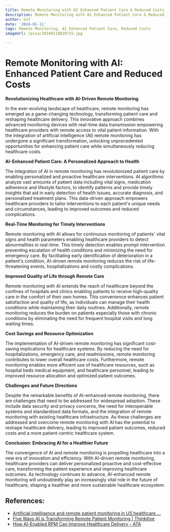 ```yaml
---
title: Remote Monitoring with AI Enhanced Patient Care & Reduced Costs
description: Remote Monitoring with AI Enhanced Patient Care & Reduced Costs
author: Usf
date: '2024-01-11'
tags: Remote Monitoring, AI Enhanced Patient Care, Reduced Costs
imageUrl: /pixa/20240118020715.jpg

---
```

# Remote Monitoring with AI: Enhanced Patient  Care and  Reduced  Costs

**Revolutionizing Healthcare with AI-Driven Remote Monitoring**

In  the ever-evolving landscape of healthcare, remote monitoring has emerged as a game-changing technology, transforming patient care and reshaping healthcare delivery. This innovative approach combines advanced  monitoring devices  with real-time data transmission empowering healthcare providers  with remote access  to vital patient information. With  the integration of artificial  intelligence (AI) remote monitoring has undergone a significant transformation,  unlocking  unprecedented opportunities for enhancing patient care  while simultaneously reducing  healthcare costs.

**AI-Enhanced Patient  Care: A Personalized Approach to Health**

The integration of  AI in remote monitoring  has revolutionized patient care by enabling personalized and proactive healthcare interventions. AI algorithms analyze vast amounts of patient data including  vital signs, medication adherence  and lifestyle factors, to identify patterns and provide timely insights that aid in early detection of health issues, accurate diagnosis, and personalized treatment  plans. This data-driven approach  empowers healthcare providers to  tailor interventions to each patient's unique needs and circumstances, leading to improved outcomes and reduced complications.

**Real-Time Monitoring for Timely Interventions**

Remote monitoring with AI allows for continuous  monitoring of patients' vital  signs and health parameters enabling healthcare providers to detect abnormalities in real-time. This timely detection enables prompt intervention preventing escalation of health conditions and minimizing the  need for emergency care. By facilitating early identification of deterioration in a patient's condition, AI-driven remote monitoring reduces the risk of life-threatening events, hospitalizations and costly complications.

**Improved Quality of  Life through Remote Care**

Remote monitoring  with AI extends the reach of healthcare beyond the confines of hospitals and clinics enabling patients to receive high-quality care  in the comfort of their own homes. This convenience enhances patient satisfaction and quality of life, as individuals can manage their health conditions while maintaining their daily routines. Additionally, remote monitoring reduces the burden on patients especially those with chronic conditions by  eliminating the need for frequent hospital visits and long  waiting times.

**Cost Savings and Resource Optimization**

The implementation of AI-driven remote monitoring has significant  cost-saving  implications for  healthcare systems. By reducing the  need for hospitalizations, emergency care, and readmissions, remote monitoring contributes to lower overall healthcare costs. Furthermore, remote monitoring enables more efficient use of healthcare resources, such as hospital beds medical equipment, and healthcare personnel, leading to improved resource allocation and optimized patient outcomes.

**Challenges  and Future  Directions**

Despite  the remarkable benefits of AI-enhanced remote monitoring, there are challenges that need to be addressed for widespread adoption. These include  data security and  privacy concerns, the need for interoperable systems and standardized data formats, and the integration of remote monitoring with existing healthcare infrastructure. As these challenges  are addressed and  overcome remote monitoring with AI has the potential  to reshape healthcare  delivery,  leading to improved  patient outcomes, reduced costs and a more patient-centric healthcare system.

**Conclusion:  Embracing AI for a Healthier Future**

The convergence of AI and remote monitoring is  propelling healthcare into a new era of innovation and  efficiency. With AI-driven  remote monitoring, healthcare  providers can deliver personalized proactive and cost-effective care, transforming the patient experience and improving healthcare outcomes. As technology continues to advance, AI-enhanced remote monitoring will undoubtedly play  an increasingly vital role in the future of  healthcare, shaping a healthier and more sustainable healthcare ecosystem.

## References:
- [Artificial intelligence and remote patient monitoring in US healthcare ...](https://www.ncbi.nlm.nih.gov/pmc/articles/PMC10158563/)
- [Five Ways AI is Transforming Remote Patient Monitoring | Thinkitive](https://www.thinkitive.com/blog/five-ways-ai-is-transforming-remote-patient-monitoring/)
- [How AI-Enabled RPM Can Improve Healthcare Delivery - ATA](https://www.americantelemed.org/blog/how-ai-enabled-rpm-can-improve-healthcare-delivery/)
